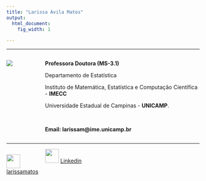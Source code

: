 ```yaml
---
title: "Larissa Avila Matos"
output:
  html_document:
    fig_width: 1
    
---
```


<style>
.column-left{
  float: left;
  width: 20%;
  text-align: left;
}
.column-right{
  float: right;
  width: 80%;
  text-align: left;
}
.column{
  float: left;
  width: 100%;
  text-align: left;
</style>

----

<div class="column-left">
![](imagens/foto2.png)

</div>
<div class="column-right">
**Professora Doutora (MS-3.1)**

Departamento de Estatística

Instituto de Matemática, Estatística e Computação Científica - **IMECC**

Universidade Estadual de Campinas - **UNICAMP**.

</br>

**Email: larissam\@ime.unicamp.br**
</div>

<div class="column">
----
</div>

<div class="column">

<style>
.column-1{
  float: left;
  width: 20%;
  text-align: left;
}
.column-2{
  float: left;
  width: 20%;
  text-align: left;
}
.column-3{
  float: left;
  width: 20%;
  text-align: left;
}
.column-4{
  float: left;
  width: 20%;
  text-align: left;
}
.column-5{
  float: left;
  width: 20%;
  text-align: left;
}
</style>

</div>
<div class="column-1">
![](imagens/git.png){height="36px" width="36px"} [larissamatos](https://github.com/larissamatos) 
</div>
<div class="column-2">
![](imagens/Linkedin.png){height="36px" width="36px"} [Linkedin](https://www.linkedin.com/feed/)
<div class="column-3">

</div>
<div class="column-4">

</div>
<div class="column-5">

</div>
</div>


